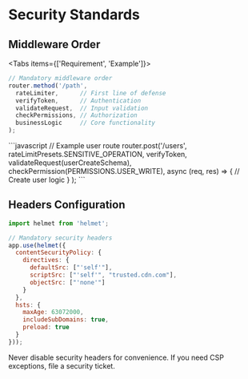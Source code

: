 
# Security Standards

## Middleware Order

<Tabs items={['Requirement', 'Example']}>
  <Tab>
```javascript
// Mandatory middleware order
router.method('/path',
  rateLimiter,      // First line of defense
  verifyToken,      // Authentication
  validateRequest,  // Input validation
  checkPermissions, // Authorization
  businessLogic     // Core functionality
);
```
  </Tab>
  <Tab>
```javascript
// Example user route
router.post('/users',
  rateLimitPresets.SENSITIVE_OPERATION,
  verifyToken,
  validateRequest(userCreateSchema),
  checkPermission(PERMISSIONS.USER_WRITE),
  async (req, res) => {
    // Create user logic
  }
);
```
  </Tab>
</Tabs>

## Headers Configuration

```javascript
import helmet from 'helmet';

// Mandatory security headers
app.use(helmet({
  contentSecurityPolicy: {
    directives: {
      defaultSrc: ["'self'"],
      scriptSrc: ["'self'", "trusted.cdn.com"],
      objectSrc: ["'none'"]
    }
  },
  hsts: { 
    maxAge: 63072000, 
    includeSubDomains: true, 
    preload: true 
  }
}));
```

<Callout type="error" emoji="🚨">
  Never disable security headers for convenience. If you need CSP exceptions, file a security ticket.
</Callout> 